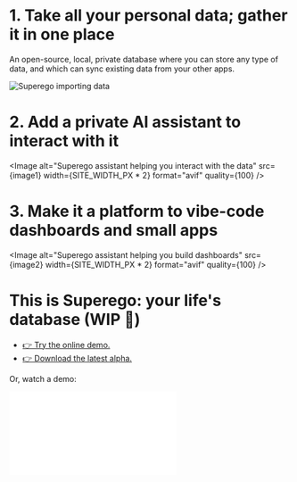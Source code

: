 
# 1. Take all your personal data; gather it in one place

An open-source, local, private database where you can store any type of data,
and which can sync existing data from your other apps.

<Image alt="Superego importing data" src={image0} width={SITE_WIDTH_PX} />

# 2. Add a private AI assistant to interact with it

<Image
  alt="Superego assistant helping you interact with the data"
  src={image1}
  width={SITE_WIDTH_PX * 2}
  format="avif"
  quality={100}
/>

# 3. Make it a platform to vibe-code dashboards and small apps

<Image
  alt="Superego assistant helping you build dashboards"
  src={image2}
  width={SITE_WIDTH_PX * 2}
  format="avif"
  quality={100}
/>

# This is Superego: your life's database (WIP 🚧️)

- [👉 Try the online demo.](https://demo.superego.dev)
- <a href={import.meta.env.PUBLIC_LATEST_RELEASE_URL}>
    👉 Download the latest alpha.
  </a>

Or, watch a demo:

<iframe
  src={import.meta.env.PUBLIC_DEMO_VIDEO_URL}
  title="Superego Demo Video"
  style={{ width: "100%", aspectRatio: "720/405" }}
  frameborder="0"
  allow="accelerometer; autoplay; clipboard-write; encrypted-media; gyroscope; picture-in-picture; web-share"
  referrerpolicy="strict-origin-when-cross-origin"
  allowfullscreen
/>

# Interested in learning more?

[Start a discussion on GitHub](https://github.com/superegodev/superego) or
contact [pscanf](https://pscanf.com) by email.
